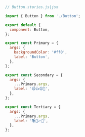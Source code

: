 ```js
// Button.stories.js|jsx

import { Button } from './Button';

export default {
  component: Button,
};

export const Primary = {
  args: {
    backgroundColor: '#ff0',
    label: 'Button',
  },
};

export const Secondary = {
  args: {
    ...Primary.args,
    label: '😄👍😍💯',
  },
};

export const Tertiary = {
  args: {
    ...Primary.args,
    label: '📚📕📈🤓',
  },
};
```
